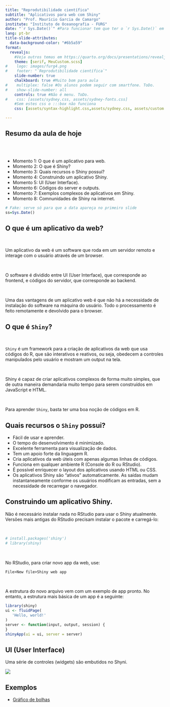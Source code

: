 ```yaml
---
title: "Reprodutibilidade científica"
subtitle: "Aplicativos para web com Shiny"
author: "Prof. Maurício Garcia de Camargo"
institute: "Instituto de Oceanografia - FURG" 
date: "`r Sys.Date()`" #Para funcionar tem que ter o `r Sys.Date()` em qualquer lugar do corpo (atualmente está no footer do primeiro slide)
lang: pt-br
title-slide-attributes:
  data-background-color: "#6b5a59"
format: 
  revealjs:
    #Veja outros temas em https://quarto.org/docs/presentations/revealjs/themes.html
    theme: [serif, MeuCustom.scss]
#    logo: images/furg4.png
#    footer: "`Reprodutibilidade científica`"
    slide-number: true
    chalkboard: true #Muito bom para aula
#    multiplex: false #Os alunos podem seguir com smartfone. ToDo.
#    show-slide-number: all
    controls: true #Não é menu. ToDo.
#    css: [assets/sydney.css, assets/sydney-fonts.css]
    #Sem estes css o :::box não funciona
    css: [assets/syntax-highlight.css,assets/sydney.css, assets/custom.css,assets/sydney-fonts.css]

---
```


## Resumo da aula de hoje

<br><br>

::: box
- Momento 1: O que é um aplicativo para web.
- Momento 2: O que é Shiny?  
- Momento 3: Quais recursos o Shiny possui?  
- Momento 4: Construindo um aplicativo Shiny.  
- Momento 5: UI (User Interface).
- Momento 6: Códigos do server e outputs.
- Momento 7: Exemplos complexos de aplicativos em Shiny.
- Momento 8: Comnunidades de Shiny na internet.
:::

::: footer
```r
# Fake: serve só para que a data apareça no primeiro slide
ss=Sys.Date()
```
:::

## O que é um aplicativo da web?

<br>

Um aplicativo da web é um software que roda em um servidor remoto e interage com o usuário através de um browser.  

<br>

O software é dividido entre UI (User Interface), que corresponde ao frontend, e códigos do servidor, que corresponde ao backend.

<br>

Uma das vantagens de um aplicativo web é que não há a necessidade de instalação do software na máquina do usuário. Todo o processamento é feito remotamente e devolvido para o browser.

## O que é `Shiny`?

<br>

`Shiny` é um framework para a criação de aplicativos da web que usa códigos do R, que são interativos e reativos, ou seja, obedecem a controles manipulados pelo usuário e mostram um output na tela.

<br>

Shiny é capaz de criar aplicativos complexos de forma muito simples, que de outra maneira demandaria muito tempo para serem construídos em JavaScript e HTML.

<br>

Para aprender `Shiny`, basta ter uma boa noção de códigos em R.

## Quais recursos o `Shiny` possui? {.smaller}

::: incremental
- Fácil de usar e aprender.
- O tempo do desenvolvimento é minimizado.
- Excelente ferramenta para visualização de dados.
- Tem um apoio forte da linguagem R.
- Cria aplicativos da web úteis com apenas algumas linhas de códigos.
- Funciona em qualquer ambiente R (Console do R ou RStudio).
- É possível enriquecer o layout dos aplicativos usando HTML ou CSS.
- Os aplicativos Shiny são “ativos” automaticamente. As saídas mudam instantaneamente conforme os usuários modificam as entradas, sem a necessidade de recarregar o navegador.
:::

## Construindo um aplicativo Shiny. {.smaller}

Não é necessário instalar nada no RStudio para usar o Shiny atualmente. Versões mais antigas do RStudio precisam instalar o pacote e carregá-lo:

<br>

```r
# install.packages('shiny')
# library(shiny)
```

<br>

::: fragment
No RStudio, para criar novo app da web, use:
```default
File>New file>Shiny web app
```
:::

<br>

::: fragment
A estrutura do novo arquivo vem com um exemplo de app pronto. No entanto, a estrutura mais básica de um app é a seguinte: 

```r
library(shiny)
ui <- fluidPage(
   'Hello, world!'
)
server <- function(input, output, session) {
}
shinyApp(ui = ui, server = server)
```
:::

## UI (User Interface)

Uma série de controles (widgets) são embutidos no Shyni.

![](images/shiny1.png)

## Exemplos


- [Gráfico de bolhas](https://gallery.shinyapps.io/182-google-charts/)

